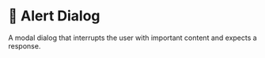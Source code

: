 # 💠 Alert Dialog

A modal dialog that interrupts the user with important content and expects a response.